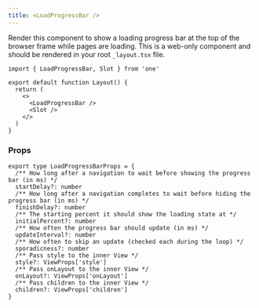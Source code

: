 ```yaml
---
title: <LoadProgressBar />
---
```


Render this component to show a loading progress bar at the top of the browser frame while pages are loading. This is a web-only component and should be rendered in your root `_layout.tsx` file.

```tsx
import { LoadProgressBar, Slot } from 'one'

export default function Layout() {
  return (
    <>
      <LoadProgressBar />
      <Slot />
    </>
  )
}
```

### Props

```tsx
export type LoadProgressBarProps = {
  /** How long after a navigation to wait before showing the progress bar (in ms) */
  startDelay?: number
  /** How long after a navigation completes to wait before hiding the progress bar (in ms) */
  finishDelay?: number
  /** The starting percent it should show the loading state at */
  initialPercent?: number
  /** How often the progress bar should update (in ms) */
  updateInterval?: number
  /** How often to skip an update (checked each during the loop) */
  sporadicness?: number
  /** Pass style to the inner View */
  style?: ViewProps['style']
  /** Pass onLayout to the inner View */
  onLayout?: ViewProps['onLayout']
  /** Pass children to the inner View */
  children?: ViewProps['children']
}
```
